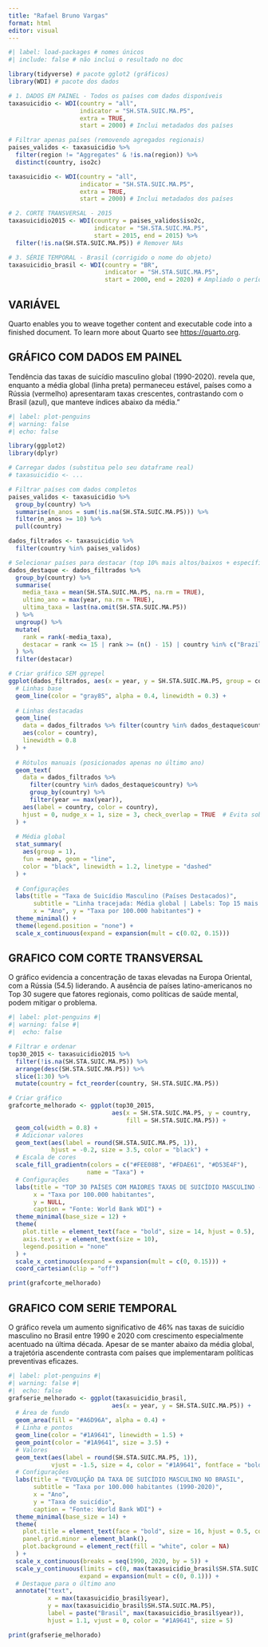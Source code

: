 ---
title: "Rafael Bruno Vargas"
format: html
editor: visual
---

```{r}
#| label: load-packages # nomes únicos 
#| include: false # não inclui o resultado no doc

library(tidyverse) # pacote gglot2 (gráficos)
library(WDI) # pacote dos dados

# 1. DADOS EM PAINEL - Todos os países com dados disponíveis
taxasuicidio <- WDI(country = "all", 
                    indicator = "SH.STA.SUIC.MA.P5",
                    extra = TRUE,
                    start = 2000) # Inclui metadados dos países

# Filtrar apenas países (removendo agregados regionais)
paises_validos <- taxasuicidio %>%
  filter(region != "Aggregates" & !is.na(region)) %>%
  distinct(country, iso2c)

taxasuicidio <- WDI(country = "all", 
                    indicator = "SH.STA.SUIC.MA.P5",
                    extra = TRUE,
                    start = 2000) # Inclui metadados dos países

# 2. CORTE TRANSVERSAL - 2015
taxasuicidio2015 <- WDI(country = paises_validos$iso2c,
                        indicator = "SH.STA.SUIC.MA.P5",
                        start = 2015, end = 2015) %>%
  filter(!is.na(SH.STA.SUIC.MA.P5)) # Remover NAs

# 3. SÉRIE TEMPORAL - Brasil (corrigido o nome do objeto)
taxasuicidio_brasil <- WDI(country = "BR",
                           indicator = "SH.STA.SUIC.MA.P5",
                           start = 2000, end = 2020) # Ampliado o período

```

## VARIÁVEL

Quarto enables you to weave together content and executable code into a finished document. To learn more about Quarto see <https://quarto.org>.

## GRÁFICO COM DADOS EM PAINEL

Tendência das taxas de suicídio masculino global (1990-2020). revela que, enquanto a média global (linha preta) permaneceu estável, países como a Rússia (vermelho) apresentaram taxas crescentes, contrastando com o Brasil (azul), que manteve índices abaixo da média."

```{r}
#| label: plot-penguins
#| warning: false
#| echo: false

library(ggplot2)
library(dplyr)

# Carregar dados (substitua pelo seu dataframe real)
# taxasuicidio <- ...

# Filtrar países com dados completos
paises_validos <- taxasuicidio %>%
  group_by(country) %>%
  summarise(n_anos = sum(!is.na(SH.STA.SUIC.MA.P5))) %>%
  filter(n_anos >= 10) %>%
  pull(country)

dados_filtrados <- taxasuicidio %>% 
  filter(country %in% paises_validos)

# Selecionar países para destacar (top 10% mais altos/baixos + específicos)
dados_destaque <- dados_filtrados %>%
  group_by(country) %>%
  summarise(
    media_taxa = mean(SH.STA.SUIC.MA.P5, na.rm = TRUE),
    ultimo_ano = max(year, na.rm = TRUE),
    ultima_taxa = last(na.omit(SH.STA.SUIC.MA.P5))
  ) %>%
  ungroup() %>%
  mutate(
    rank = rank(-media_taxa),
    destacar = rank <= 15 | rank >= (n() - 15) | country %in% c("Brazil", "United States")
  ) %>%
  filter(destacar)

# Criar gráfico SEM ggrepel
ggplot(dados_filtrados, aes(x = year, y = SH.STA.SUIC.MA.P5, group = country)) +
  # Linhas base
  geom_line(color = "gray85", alpha = 0.4, linewidth = 0.3) +
  
  # Linhas destacadas
  geom_line(
    data = dados_filtrados %>% filter(country %in% dados_destaque$country),
    aes(color = country),
    linewidth = 0.8
  ) +
  
  # Rótulos manuais (posicionados apenas no último ano)
  geom_text(
    data = dados_filtrados %>%
      filter(country %in% dados_destaque$country) %>%
      group_by(country) %>%
      filter(year == max(year)),
    aes(label = country, color = country),
    hjust = 0, nudge_x = 1, size = 3, check_overlap = TRUE  # Evita sobreposição
  ) +
  
  # Média global
  stat_summary(
    aes(group = 1),
    fun = mean, geom = "line",
    color = "black", linewidth = 1.2, linetype = "dashed"
  ) +
  
  # Configurações
  labs(title = "Taxa de Suicídio Masculino (Países Destacados)",
       subtitle = "Linha tracejada: Média global | Labels: Top 15 mais altos/baixos + Brasil/EUA",
       x = "Ano", y = "Taxa por 100.000 habitantes") +
  theme_minimal() +
  theme(legend.position = "none") +
  scale_x_continuous(expand = expansion(mult = c(0.02, 0.15)))
```

## GRAFICO COM CORTE TRANSVERSAL

O gráfico evidencia a concentração de taxas elevadas na Europa Oriental, com a Rússia (54.5) liderando. A ausência de países latino-americanos no Top 30 sugere que fatores regionais, como políticas de saúde mental, podem mitigar o problema.

```{r}
#| label: plot-penguins #| 
#| warning: false #|
#|  echo: false  

# Filtrar e ordenar
top30_2015 <- taxasuicidio2015 %>%
  filter(!is.na(SH.STA.SUIC.MA.P5)) %>%
  arrange(desc(SH.STA.SUIC.MA.P5)) %>%
  slice(1:30) %>%
  mutate(country = fct_reorder(country, SH.STA.SUIC.MA.P5))

# Criar gráfico
grafcorte_melhorado <- ggplot(top30_2015,
                             aes(x = SH.STA.SUIC.MA.P5, y = country, 
                                 fill = SH.STA.SUIC.MA.P5)) +
  geom_col(width = 0.8) +
  # Adicionar valores
  geom_text(aes(label = round(SH.STA.SUIC.MA.P5, 1)), 
            hjust = -0.2, size = 3.5, color = "black") +
  # Escala de cores
  scale_fill_gradientn(colors = c("#FEE08B", "#FDAE61", "#D53E4F"),
                      name = "Taxa") +
  # Configurações
  labs(title = "TOP 30 PAÍSES COM MAIORES TAXAS DE SUICÍDIO MASCULINO - 2015",
       x = "Taxa por 100.000 habitantes",
       y = NULL,
       caption = "Fonte: World Bank WDI") +
  theme_minimal(base_size = 12) +
  theme(
    plot.title = element_text(face = "bold", size = 14, hjust = 0.5),
    axis.text.y = element_text(size = 10),
    legend.position = "none"
  ) +
  scale_x_continuous(expand = expansion(mult = c(0, 0.15))) +
  coord_cartesian(clip = "off")

print(grafcorte_melhorado)

```

## GRAFICO COM SERIE TEMPORAL

O gráfico revela um aumento significativo de 46% nas taxas de suicídio masculino no Brasil entre 1990 e 2020 com crescimento especialmente acentuado na última década. Apesar de se manter abaixo da média global, a trajetória ascendente contrasta com países que implementaram políticas preventivas eficazes.

```{r}
#| label: plot-penguins #| 
#| warning: false #|
#|  echo: false  
grafserie_melhorado <- ggplot(taxasuicidio_brasil, 
                             aes(x = year, y = SH.STA.SUIC.MA.P5)) +
  # Área de fundo
  geom_area(fill = "#A6D96A", alpha = 0.4) +
  # Linha e pontos
  geom_line(color = "#1A9641", linewidth = 1.5) +
  geom_point(color = "#1A9641", size = 3.5) +
  # Valores
  geom_text(aes(label = round(SH.STA.SUIC.MA.P5, 1)), 
            vjust = -1.5, size = 4, color = "#1A9641", fontface = "bold") +
  # Configurações
  labs(title = "EVOLUÇÃO DA TAXA DE SUICÍDIO MASCULINO NO BRASIL",
       subtitle = "Taxa por 100.000 habitantes (1990-2020)",
       x = "Ano",
       y = "Taxa de suicídio",
       caption = "Fonte: World Bank WDI") +
  theme_minimal(base_size = 14) +
  theme(
    plot.title = element_text(face = "bold", size = 16, hjust = 0.5, color = "#1A9641"),
    panel.grid.minor = element_blank(),
    plot.background = element_rect(fill = "white", color = NA)
  ) +
  scale_x_continuous(breaks = seq(1990, 2020, by = 5)) +
  scale_y_continuous(limits = c(0, max(taxasuicidio_brasil$SH.STA.SUIC.MA.P5) * 1.2),
                    expand = expansion(mult = c(0, 0.1))) +
  # Destaque para o último ano
  annotate("text", 
           x = max(taxasuicidio_brasil$year), 
           y = max(taxasuicidio_brasil$SH.STA.SUIC.MA.P5),
           label = paste("Brasil", max(taxasuicidio_brasil$year)), 
           hjust = 1.1, vjust = 0, color = "#1A9641", size = 5)

print(grafserie_melhorado)
```
